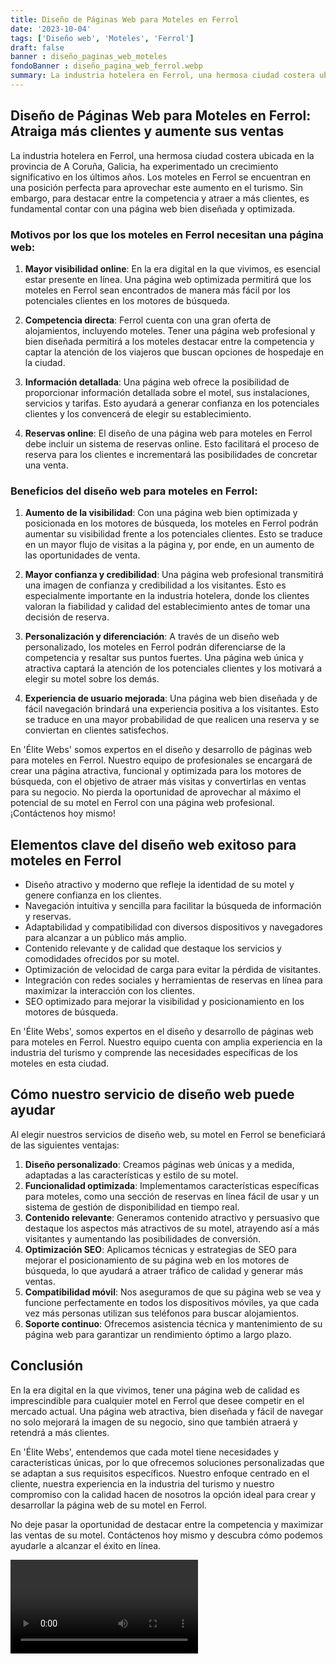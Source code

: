 ```yaml
---
title: Diseño de Páginas Web para Moteles en Ferrol
date: '2023-10-04'
tags: ['Diseño web', 'Moteles', 'Ferrol']
draft: false
banner : diseño_paginas_web_moteles
fondoBanner : diseño_pagina_web_ferrol.webp
summary: La industria hotelera en Ferrol, una hermosa ciudad costera ubicada en la provincia de A Coruña, Galicia, ha experimentado un crecimiento significativo en los últimos años. Los moteles en Ferrol se encuentran en una posición perfecta para aprovechar este aumento en el turismo. Sin embargo, para destacar entre la competencia y atraer a más clientes, es fundamental contar con una página web bien diseñada y optimizada.
---
```


## Diseño de Páginas Web para Moteles en Ferrol: Atraiga más clientes y aumente sus ventas

La industria hotelera en Ferrol, una hermosa ciudad costera ubicada en la provincia de A Coruña, Galicia, ha experimentado un crecimiento significativo en los últimos años. Los moteles en Ferrol se encuentran en una posición perfecta para aprovechar este aumento en el turismo. Sin embargo, para destacar entre la competencia y atraer a más clientes, es fundamental contar con una página web bien diseñada y optimizada.

### Motivos por los que los moteles en Ferrol necesitan una página web:

1. **Mayor visibilidad online**: En la era digital en la que vivimos, es esencial estar presente en línea. Una página web optimizada permitirá que los moteles en Ferrol sean encontrados de manera más fácil por los potenciales clientes en los motores de búsqueda.

2. **Competencia directa**: Ferrol cuenta con una gran oferta de alojamientos, incluyendo moteles. Tener una página web profesional y bien diseñada permitirá a los moteles destacar entre la competencia y captar la atención de los viajeros que buscan opciones de hospedaje en la ciudad.

3. **Información detallada**: Una página web ofrece la posibilidad de proporcionar información detallada sobre el motel, sus instalaciones, servicios y tarifas. Esto ayudará a generar confianza en los potenciales clientes y los convencerá de elegir su establecimiento.

4. **Reservas online**: El diseño de una página web para moteles en Ferrol debe incluir un sistema de reservas online. Esto facilitará el proceso de reserva para los clientes e incrementará las posibilidades de concretar una venta.

### Beneficios del diseño web para moteles en Ferrol:

1. **Aumento de la visibilidad**: Con una página web bien optimizada y posicionada en los motores de búsqueda, los moteles en Ferrol podrán aumentar su visibilidad frente a los potenciales clientes. Esto se traduce en un mayor flujo de visitas a la página y, por ende, en un aumento de las oportunidades de venta.

2. **Mayor confianza y credibilidad**: Una página web profesional transmitirá una imagen de confianza y credibilidad a los visitantes. Esto es especialmente importante en la industria hotelera, donde los clientes valoran la fiabilidad y calidad del establecimiento antes de tomar una decisión de reserva.

3. **Personalización y diferenciación**: A través de un diseño web personalizado, los moteles en Ferrol podrán diferenciarse de la competencia y resaltar sus puntos fuertes. Una página web única y atractiva captará la atención de los potenciales clientes y los motivará a elegir su motel sobre los demás.

4. **Experiencia de usuario mejorada**: Una página web bien diseñada y de fácil navegación brindará una experiencia positiva a los visitantes. Esto se traduce en una mayor probabilidad de que realicen una reserva y se conviertan en clientes satisfechos.

En 'Élite Webs' somos expertos en el diseño y desarrollo de páginas web para moteles en Ferrol. Nuestro equipo de profesionales se encargará de crear una página atractiva, funcional y optimizada para los motores de búsqueda, con el objetivo de atraer más visitas y convertirlas en ventas para su negocio. No pierda la oportunidad de aprovechar al máximo el potencial de su motel en Ferrol con una página web profesional. ¡Contáctenos hoy mismo!

<GifSeo />

<Cta />

## Elementos clave del diseño web exitoso para moteles en Ferrol

- Diseño atractivo y moderno que refleje la identidad de su motel y genere confianza en los clientes.
- Navegación intuitiva y sencilla para facilitar la búsqueda de información y reservas.
- Adaptabilidad y compatibilidad con diversos dispositivos y navegadores para alcanzar a un público más amplio.
- Contenido relevante y de calidad que destaque los servicios y comodidades ofrecidos por su motel.
- Optimización de velocidad de carga para evitar la pérdida de visitantes.
- Integración con redes sociales y herramientas de reservas en línea para maximizar la interacción con los clientes.
- SEO optimizado para mejorar la visibilidad y posicionamiento en los motores de búsqueda.

En 'Élite Webs', somos expertos en el diseño y desarrollo de páginas web para moteles en Ferrol. Nuestro equipo cuenta con amplia experiencia en la industria del turismo y comprende las necesidades específicas de los moteles en esta ciudad.

## Cómo nuestro servicio de diseño web puede ayudar

Al elegir nuestros servicios de diseño web, su motel en Ferrol se beneficiará de las siguientes ventajas:

1. **Diseño personalizado**: Creamos páginas web únicas y a medida, adaptadas a las características y estilo de su motel.
2. **Funcionalidad optimizada**: Implementamos características específicas para moteles, como una sección de reservas en línea fácil de usar y un sistema de gestión de disponibilidad en tiempo real.
3. **Contenido relevante**: Generamos contenido atractivo y persuasivo que destaque los aspectos más atractivos de su motel, atrayendo así a más visitantes y aumentando las posibilidades de conversión.
4. **Optimización SEO**: Aplicamos técnicas y estrategias de SEO para mejorar el posicionamiento de su página web en los motores de búsqueda, lo que ayudará a atraer tráfico de calidad y generar más ventas.
5. **Compatibilidad móvil**: Nos aseguramos de que su página web se vea y funcione perfectamente en todos los dispositivos móviles, ya que cada vez más personas utilizan sus teléfonos para buscar alojamientos.
6. **Soporte continuo**: Ofrecemos asistencia técnica y mantenimiento de su página web para garantizar un rendimiento óptimo a largo plazo.

## Conclusión

En la era digital en la que vivimos, tener una página web de calidad es imprescindible para cualquier motel en Ferrol que desee competir en el mercado actual. Una página web atractiva, bien diseñada y fácil de navegar no solo mejorará la imagen de su negocio, sino que también atraerá y retendrá a más clientes.

En 'Élite Webs', entendemos que cada motel tiene necesidades y características únicas, por lo que ofrecemos soluciones personalizadas que se adaptan a sus requisitos específicos. Nuestro enfoque centrado en el cliente, nuestra experiencia en la industria del turismo y nuestro compromiso con la calidad hacen de nosotros la opción ideal para crear y desarrollar la página web de su motel en Ferrol.

No deje pasar la oportunidad de destacar entre la competencia y maximizar las ventas de su motel. Contáctenos hoy mismo y descubra cómo podemos ayudarle a alcanzar el éxito en línea.

<Video />

<CtaBot job='Moteles' city='Ferrol'/>

<Gmaps query='Ferrol+españa+maps' />